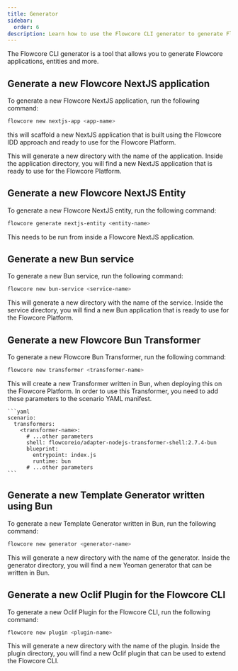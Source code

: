 ```yaml
---
title: Generator
sidebar:
  order: 6
description: Learn how to use the Flowcore CLI generator to generate Flowcore applications, entities and more
---
```



The Flowcore CLI generator is a tool that allows you to generate Flowcore applications, entities and more.

## Generate a new Flowcore NextJS application

To generate a new Flowcore NextJS application, run the following command:

```bash
flowcore new nextjs-app <app-name>
```

this will scaffold a new NextJS application that is built using the Flowcore IDD approach and ready to use for the Flowcore Platform.

<Card title="Information" icon="information">
    This will generate a new directory with the name of the application. Inside the application directory, you will find a
    new NextJS application that is ready to use for the Flowcore Platform.
</Card>

## Generate a new Flowcore NextJS Entity

To generate a new Flowcore NextJS entity, run the following command:

```bash
flowcore generate nextjs-entity <entity-name>
```

<Card title="Information" icon="information">
    This needs to be run from inside a Flowcore NextJS application.
</Card>

## Generate a new Bun service

To generate a new Bun service, run the following command:

```bash
flowcore new bun-service <service-name>
```

<Card title="Information" icon="information">
    This will generate a new directory with the name of the service. Inside the service directory, you will find a
    new Bun application that is ready to use for the Flowcore Platform.
</Card>

## Generate a new Flowcore Bun Transformer

To generate a new Flowcore Bun Transformer, run the following command:

```bash
flowcore new transformer <transformer-name>
```

<Card title="Information" icon="information">
    This will create a new Transformer written in Bun, when deploying this on the Flowcore Platform. In order to use this Transformer, you need to add these parameters to the scenario YAML manifest.

    ```yaml
    scenario:
      transformers:
        <transformer-name>:
          # ...other parameters
          shell: flowcoreio/adapter-nodejs-transformer-shell:2.7.4-bun
          blueprint:
            entrypoint: index.js
            runtime: bun
          # ...other parameters
    ```
</Card>


## Generate a new Template Generator written using Bun

To generate a new Template Generator written in Bun, run the following command:

```bash
flowcore new generator <generator-name>
```

<Card title="Information" icon="information">
    This will generate a new directory with the name of the generator. Inside the generator directory, you will find a
    new Yeoman generator that can be written in Bun.
</Card>

## Generate a new Oclif Plugin for the Flowcore CLI

To generate a new Oclif Plugin for the Flowcore CLI, run the following command:

```bash
flowcore new plugin <plugin-name>
```

<Card title="Information" icon="information">
    This will generate a new directory with the name of the plugin. Inside the plugin directory, you will find a
    new Oclif plugin that can be used to extend the Flowcore CLI.
</Card>
